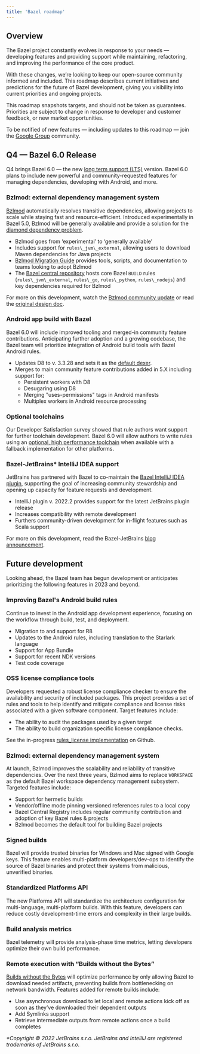 ```yaml
---
title: 'Bazel roadmap'
---
```


## Overview
The Bazel project constantly evolves in response to your needs — developing features and providing support while maintaining, refactoring, and improving the performance of the core product.

With these changes, we’re looking to keep our open-source community informed and included. This roadmap describes current initiatives and predictions for the future of Bazel development, giving you visibility into current priorities and ongoing projects.

This roadmap snapshots targets, and should not be taken as guarantees. Priorities are subject to change in response to developer and customer feedback, or new market opportunities.

To be notified of new features — including updates to this roadmap — join the [Google Group](https://groups.google.com/g/bazel-discuss) community.

## Q4 — Bazel 6.0 Release

Q4 brings Bazel 6.0 — the new [long term support (LTS)](https://bazel.build/versions/6.0.0/release/versioning) version. Bazel 6.0 plans to include new powerful and community-requested features for managing dependencies, developing with Android, and more.

### Bzlmod: external dependency management system

[Bzlmod](https://bazel.build/versions/6.0.0/build/bzlmod) automatically resolves transitive dependencies, allowing projects to scale while staying fast and resource-efficient. Introduced experimentally in Bazel 5.0, Bzlmod will be generally available and  provide a solution for the [diamond dependency problem](https://docs.google.com/document/d/1moQfNcEIttsk6vYanNKIy3ZuK53hQUFq1b1r0rmsYVg/edit#heading=h.lgyp7ubwxmjc).

*   Bzlmod goes from ‘experimental’ to ‘generally available’
*   Includes support for `rules\_jvm\_external`, allowing users to download Maven dependencies for Java projects
*   [Bzlmod Migration Guide](https://docs.google.com/document/d/1JtXIVnXyFZ4bmbiBCr5gsTH4-opZAFf5DMMb-54kES0/edit?usp=gmail) provides tools, scripts, and documentation to teams looking to adopt Bzlmod
*   The [Bazel central repository](https://github.com/bazelbuild/bazel-central-registry) hosts core Bazel `BUILD` rules (`rules\_jvm\_external`, `rules\_go`, `rules\_python`, `rules\_nodejs`) and key dependencies required for Bzlmod

For more on this development, watch the [Bzlmod community update](https://www.youtube.com/watch?v=MuW5XNcFukE) or read the [original design doc](https://docs.google.com/document/d/1moQfNcEIttsk6vYanNKIy3ZuK53hQUFq1b1r0rmsYVg/edit#heading=h.lgyp7ubwxmjc).

### Android app build with Bazel

Bazel 6.0 will include improved tooling and merged-in community feature contributions. Anticipating further adoption and a growing codebase, the Bazel team will prioritize integration of Android build tools with Bazel Android rules.

*   Updates D8 to v. 3.3.28 and sets it as the [default dexer](https://github.com/bazelbuild/bazel/issues/10240).
*   Merges to main community feature contributions added in 5.X including support for:
    *   Persistent workers with D8
    *   Desugaring using D8
    *   Merging "uses-permissions" tags in Android manifests
    *   Multiplex workers in Android resource processing

### Optional toolchains

Our Developer Satisfaction survey showed that rule authors want support for further toolchain development. Bazel 6.0 will allow authors to write rules using an [optional, high performance toolchain](https://bazel.build/versions/6.0.0/extending/toolchains#optional-toolchains) when available with a fallback implementation for other platforms.

### Bazel-JetBrains\* IntelliJ IDEA support

JetBrains has partnered with Bazel to co-maintain the [Bazel IntelliJ IDEA plugin](https://plugins.jetbrains.com/plugin/8609-bazel), supporting the goal of increasing community stewardship and opening up capacity for feature requests and development.

*   IntelliJ plugin v. 2022.2 provides support for the latest JetBrains plugin release
*   Increases compatibility with remote development
*   Furthers community-driven development for in-flight features such as Scala support

For more on this development, read the Bazel-JetBrains [blog announcement](https://blog.bazel.build/2022/07/11/Bazel-IntelliJ-Update.html).

## Future development

Looking ahead, the Bazel team has begun development or anticipates prioritizing the following features in 2023 and beyond.

### Improving Bazel's Android build rules

Continue to invest in the Android app development experience, focusing on the workflow through build, test, and deployment.

*   Migration to and support for R8
*   Updates to the Android rules, including translation to the Starlark language
*   Support for App Bundle
*   Support for recent NDK versions
*   Test code coverage

### OSS license compliance tools

Developers requested a robust license compliance checker to ensure the availability and security of included packages. This project provides a set of rules and tools to help identify and mitigate compliance and license risks associated with a given software component. Target features include:

*   The ability to audit the packages used by a given target
*   The ability to build organization specific license compliance checks.

See the in-progress [rules\_license implementation](https://github.com/bazelbuild/rules_license) on Github.

### Bzlmod: external dependency management system

At launch, Bzlmod improves the scalability and reliability of transitive dependencies. Over the next three years, Bzlmod aims to replace `WORKSPACE` as the default Bazel workspace dependency management subsystem. Targeted features include:

*   Support for hermetic builds
*   Vendor/offline mode pinning versioned references rules to a local copy
*   Bazel Central Registry includes regular community contribution and adoption of key Bazel rules & projects
*   Bzlmod becomes the default tool for building Bazel projects

### Signed builds

Bazel will provide trusted binaries for Windows and Mac signed with Google keys. This feature enables multi-platform developers/dev-ops to identify the source of Bazel binaries and protect their systems from malicious, unverified binaries.

### Standardized Platforms API

The new Platforms API will standardize the architecture configuration for multi-language, multi-platform builds. With this feature, developers can reduce costly development-time errors and complexity in their large builds.

### Build analysis metrics

Bazel telemetry will provide analysis-phase time metrics, letting developers optimize their own build performance.

### Remote execution with “Builds without the Bytes”

[Builds without the Bytes](https://github.com/bazelbuild/bazel/issues/6862) will optimize performance by only allowing Bazel to download needed artifacts, preventing builds from bottlenecking on network bandwidth. Features added for remote builds include:

*   Use asynchronous download to let local and remote actions kick off as soon as they’ve downloaded their dependent outputs
*   Add Symlinks support
*   Retrieve intermediate outputs from remote actions once a build completes

_\*Copyright © 2022 JetBrains s.r.o. JetBrains and IntelliJ are registered trademarks of JetBrains s.r.o._
